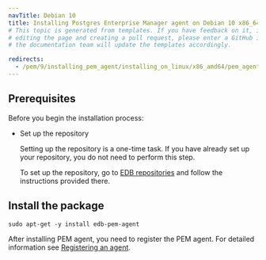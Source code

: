 ```yaml
---
navTitle: Debian 10
title: Installing Postgres Enterprise Manager agent on Debian 10 x86_64
# This topic is generated from templates. If you have feedback on it, instead of
# editing the page and creating a pull request, please enter a GitHub issue and
# the documentation team will update the templates accordingly.

redirects:
  - /pem/9/installing_pem_agent/installing_on_linux/x86_amd64/pem_agent_deb10_x86
---
```


## Prerequisites

Before you begin the installation process:

- Set up the repository

  Setting up the repository is a one-time task. If you have already set up your repository, you do not need to perform this step.

  To set up the repository, go to [EDB repositories](https://www.enterprisedb.com/repos-downloads) and follow the instructions provided there.

## Install the package

```shell
sudo apt-get -y install edb-pem-agent
```

After installing PEM agent, you need to register the PEM agent. For detailed information see [Registering an agent](../../registering_agent/).
